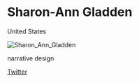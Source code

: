 # Sharon-Ann Gladden

<Location>

United States

</Location>

![Sharon_Ann_Gladden](./directory_images/Sharon_Ann_Gladden.png)

<Skills>

narrative design

</Skills>

<Personal>

[Twitter](http://twitter.com/hypaalicious)

</Personal>

